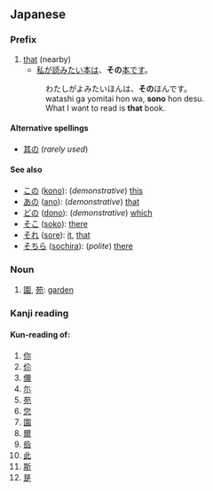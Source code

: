 ==Japanese==

===Prefix===
{{ja-pos|h|prefix|rom=sono}}

# [[that]] (nearby)
#*[[私]][[が]][[読む|読み]][[たい]][[本]][[は]]、'''その'''[[本]][[です]]。
#:わたしがよみたいほんは、'''その'''ほんです。
#:watashi ga yomitai hon wa, '''sono''' hon desu.
#:What I want to read is '''that''' book.

====Alternative spellings====
*[[其の]] (''rarely used'')

====See also====
*[[この]] ([[kono]]): (''demonstrative'') [[this]]
*[[あの]] ([[ano]]): (''demonstrative'') [[that]]
*[[どの]] ([[dono]]): (''demonstrative'') [[which]]
*[[そこ]] ([[soko]]): [[there]]
*[[それ]] ([[sore]]): [[it]], [[that]]
*[[そちら]] ([[sochira]]): (''polite'') [[there]]

===Noun===
{{ja-noun|h|rom=sono}}

# [[園]], [[苑]]: [[garden]]

===Kanji reading===
{{ja-kanjireading|rom=sono}}

====Kun-reading of:====
# [[你]]
# [[伱]]
# [[儞]]
# [[尓]]
# [[苑]]
# [[您]]
# [[園]]
# [[爾]]
# [[啙]]
# [[此]]
# [[斯]]
# [[是]]